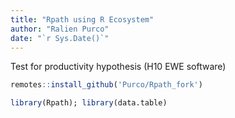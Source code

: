 ```yaml
---
title: "Rpath using R Ecosystem"
author: "Ralien Purco"
date: "`r Sys.Date()`"
---
```


Test for productivity hypothesis (H10 EWE software)


```r
remotes::install_github('Purco/Rpath_fork')
```

```r
library(Rpath); library(data.table)
```

